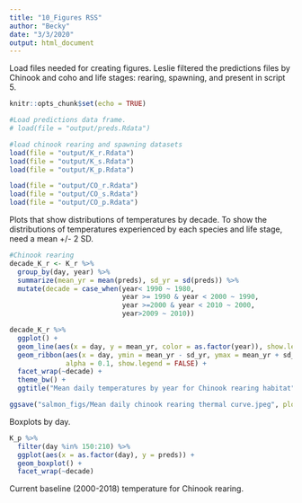 ```yaml
---
title: "10_Figures RSS"
author: "Becky"
date: "3/3/2020"
output: html_document
---
```


Load files needed for creating figures. Leslie filtered the predictions files by Chinook and coho and life stages: rearing, spawning, and present in script 5.

```r
knitr::opts_chunk$set(echo = TRUE)

#Load predictions data frame.
# load(file = "output/preds.Rdata")

#load chinook rearing and spawning datasets
load(file = "output/K_r.Rdata")
load(file = "output/K_s.Rdata")
load(file = "output/K_p.Rdata")

load(file = "output/CO_r.Rdata")
load(file = "output/CO_s.Rdata")
load(file = "output/CO_p.Rdata")

```


Plots that show distributions of temperatures by decade. To show the distributions of temperatures experienced by each species and life stage, need a mean +/- 2 SD. 

```r


#Chinook rearing
decade_K_r <- K_r %>% 
  group_by(day, year) %>% 
  summarize(mean_yr = mean(preds), sd_yr = sd(preds)) %>% 
  mutate(decade = case_when(year< 1990 ~ 1980, 
                            year >= 1990 & year < 2000 ~ 1990, 
                            year >=2000 & year < 2010 ~ 2000, 
                            year>2009 ~ 2010))

decade_K_r %>%
  ggplot() +
  geom_line(aes(x = day, y = mean_yr, color = as.factor(year)), show.legend = FALSE) +
  geom_ribbon(aes(x = day, ymin = mean_yr - sd_yr, ymax = mean_yr + sd_yr, fill = as.factor(year)),
              alpha = 0.1, show.legend = FALSE) + 
  facet_wrap(~decade) + 
  theme_bw() +
  ggtitle("Mean daily temperatures by year for Chinook rearing habitat") 

ggsave("salmon_figs/Mean daily chinook rearing thermal curve.jpeg", plot=last_plot())


```

Boxplots by day. 

```r

K_p %>% 
  filter(day %in% 150:210) %>% 
  ggplot(aes(x = as.factor(day), y = preds)) +
  geom_boxplot() + 
  facet_wrap(~decade)

```

Current baseline (2000-2018) temperature for Chinook rearing.

```r



```


